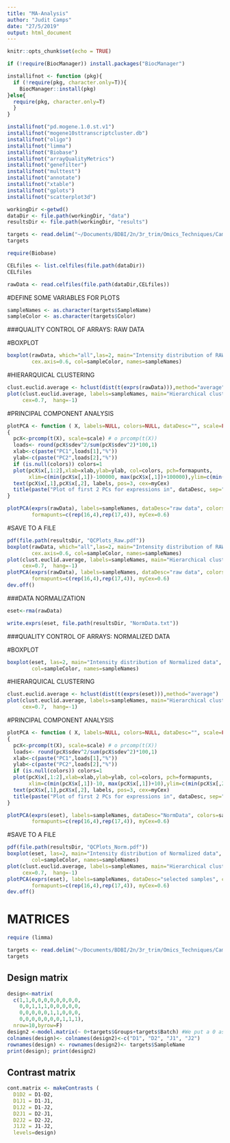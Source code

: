 ```yaml
---
title: "MA-Analysis"
author: "Judit Camps"
date: "27/5/2019"
output: html_document
---
```


```r
knitr::opts_chunk$set(echo = TRUE)
```

```r
if (!require(BiocManager)) install.packages("BiocManager")

installifnot <- function (pkg){
  if (!require(pkg, character.only=T)){
    BiocManager::install(pkg)
}else{
  require(pkg, character.only=T)
  }
}

installifnot("pd.mogene.1.0.st.v1")
installifnot("mogene10sttranscriptcluster.db")
installifnot("oligo")
installifnot("limma")
installifnot("Biobase")
installifnot("arrayQualityMetrics")
installifnot("genefilter")
installifnot("multtest")
installifnot("annotate")
installifnot("xtable")
installifnot("gplots")
installifnot("scatterplot3d")
```

```r
workingDir <-getwd()
dataDir <- file.path(workingDir, "data")
resultsDir <- file.path(workingDir, "results")
```


```r
targets <- read.delim("~/Documents/BDBI/2n/3r_trim/Omics_Techniques/Camps_Judit-OmicsTechniques/Exercise2/data/targets.csv", row.names=NULL)
targets
```



```r
require(Biobase)

CELfiles <- list.celfiles(file.path(dataDir))
CELfiles

rawData <- read.celfiles(file.path(dataDir,CELfiles))
```

#DEFINE SOME VARIABLES FOR PLOTS

```r
sampleNames <- as.character(targets$SampleName)
sampleColor <- as.character(targets$Color)
```

###QUALITY CONTROL OF ARRAYS: RAW DATA

#BOXPLOT


```r
boxplot(rawData, which="all",las=2, main="Intensity distribution of RAW data", 
        cex.axis=0.6, col=sampleColor, names=sampleNames)
```


#HIERARQUICAL CLUSTERING

```r
clust.euclid.average <- hclust(dist(t(exprs(rawData))),method="average")
plot(clust.euclid.average, labels=sampleNames, main="Hierarchical clustering of RawData", 
     cex=0.7,  hang=-1)
```

#PRINCIPAL COMPONENT ANALYSIS
```r
plotPCA <- function ( X, labels=NULL, colors=NULL, dataDesc="", scale=FALSE, formapunts=NULL, myCex=0.8,...)
{
  pcX<-prcomp(t(X), scale=scale) # o prcomp(t(X))
  loads<- round(pcX$sdev^2/sum(pcX$sdev^2)*100,1)
  xlab<-c(paste("PC1",loads[1],"%"))
  ylab<-c(paste("PC2",loads[2],"%"))
  if (is.null(colors)) colors=1
  plot(pcX$x[,1:2],xlab=xlab,ylab=ylab, col=colors, pch=formapunts, 
       xlim=c(min(pcX$x[,1])-100000, max(pcX$x[,1])+100000),ylim=c(min(pcX$x[,2])-100000, max(pcX$x[,2])+100000))
  text(pcX$x[,1],pcX$x[,2], labels, pos=3, cex=myCex)
  title(paste("Plot of first 2 PCs for expressions in", dataDesc, sep=" "), cex=0.8)
}
```
```r
plotPCA(exprs(rawData), labels=sampleNames, dataDesc="raw data", colors=sampleColor,
        formapunts=c(rep(16,4),rep(17,4)), myCex=0.6)
```


#SAVE TO A FILE
```r
pdf(file.path(resultsDir, "QCPlots_Raw.pdf"))
boxplot(rawData, which="all",las=2, main="Intensity distribution of RAW data", 
        cex.axis=0.6, col=sampleColor, names=sampleNames)
plot(clust.euclid.average, labels=sampleNames, main="Hierarchical clustering of samples of RawData", 
     cex=0.7,  hang=-1)
plotPCA(exprs(rawData), labels=sampleNames, dataDesc="raw data", colors=sampleColor,
        formapunts=c(rep(16,4),rep(17,4)), myCex=0.6)
dev.off()
```


###DATA NORMALIZATION
```r
eset<-rma(rawData)

write.exprs(eset, file.path(resultsDir, "NormData.txt"))
```


###QUALITY CONTROL OF ARRAYS: NORMALIZED DATA

#BOXPLOT
```r
boxplot(eset, las=2, main="Intensity distribution of Normalized data", cex.axis=0.6, 
        col=sampleColor, names=sampleNames)
```

#HIERARQUICAL CLUSTERING
```r
clust.euclid.average <- hclust(dist(t(exprs(eset))),method="average")
plot(clust.euclid.average, labels=sampleNames, main="Hierarchical clustering of NormData", 
     cex=0.7,  hang=-1)
```

#PRINCIPAL COMPONENT ANALYSIS
```r
plotPCA <- function ( X, labels=NULL, colors=NULL, dataDesc="", scale=FALSE, formapunts=NULL, myCex=0.8,...)
{
  pcX<-prcomp(t(X), scale=scale) # o prcomp(t(X))
  loads<- round(pcX$sdev^2/sum(pcX$sdev^2)*100,1)
  xlab<-c(paste("PC1",loads[1],"%"))
  ylab<-c(paste("PC2",loads[2],"%"))
  if (is.null(colors)) colors=1
  plot(pcX$x[,1:2],xlab=xlab,ylab=ylab, col=colors, pch=formapunts, 
       xlim=c(min(pcX$x[,1])-10, max(pcX$x[,1])+10),ylim=c(min(pcX$x[,2])-10, max(pcX$x[,2])+10))
  text(pcX$x[,1],pcX$x[,2], labels, pos=3, cex=myCex)
  title(paste("Plot of first 2 PCs for expressions in", dataDesc, sep=" "), cex=0.8)
}
```
```r
plotPCA(exprs(eset), labels=sampleNames, dataDesc="NormData", colors=sampleColor,
        formapunts=c(rep(16,4),rep(17,4)), myCex=0.6)
```

#SAVE TO A FILE
```r
pdf(file.path(resultsDir, "QCPlots_Norm.pdf"))
boxplot(eset, las=2, main="Intensity distribution of Normalized data", cex.axis=0.6, 
        col=sampleColor, names=sampleNames)
plot(clust.euclid.average, labels=sampleNames, main="Hierarchical clustering of NormData", 
     cex=0.7,  hang=-1)
plotPCA(exprs(eset), labels=sampleNames, dataDesc="selected samples", colors=sampleColor,
        formapunts=c(rep(16,4),rep(17,4)), myCex=0.6)
dev.off()
```



# MATRICES
```r
require (limma)

targets <- read.delim("~/Documents/BDBI/2n/3r_trim/Omics_Techniques/Camps_Judit-OmicsTechniques/Exercise2/data/targets.csv")
targets
```

## Design matrix
```r
design<-matrix(
  c(1,1,0,0,0,0,0,0,0,0,
    0,0,1,1,1,0,0,0,0,0,
    0,0,0,0,0,1,1,0,0,0,
    0,0,0,0,0,0,0,1,1,1),
  nrow=10,byrow=F)
design2 <-model.matrix(~ 0+targets$Groups+targets$Batch) #We put a 0 as there isn't an intercept
colnames(design)<- colnames(design2)<-c("D1", "D2", "J1", "J2")
rownames(design) <- rownames(design2)<- targets$SampleName 
print(design); print(design2)
```

## Contrast matrix
```r
cont.matrix <- makeContrasts (
  D1D2 = D1-D2,
  D1J1 = D1-J1,
  D1J2 = D1-J2,
  D2J1 = D2-J1,
  D2J2 = D2-J2,
  J1J2 = J1-J2,
  levels=design)
```

